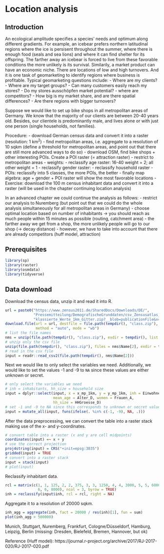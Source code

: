 # Location analysis

## Introduction
An ecological amplitude specifies a species' needs and optimum along different gradients.
For example, an icebear prefers northern latitudinal regions where the ice is persisent throughout the summer, where there is enough food (seals and sea lions) and where it can find shelter for its offspring.
The farther away an icebear is forced to live from these favorable conditions the more unlikely is its survival.
Similarily, a market product can have an economic niche.
There are locations of low and high turnovers.
And it is one task of geomarketing to identify regions where business is profitable.
Typical geomarketing questions include:
- Where are my clients?
- Where are my target groups?
- Can many customers easily reach my stores?
- Do my stores ausschöpfen market potential?
- where are competitors?
- How big is my market share, and are there spatial differences?
- Are there regions with bigger turnovers?

Suppose we would like to set up bike shops in all metropolitan areas of Germany.
We know that the majority of our clients are between 20-40 years old. 
Besides, our clientele is predominantly male, and lives alone or with just one person (single households, not families).

Procedure:
- download German census data and convert it into a raster (resolution: 1 km^2^)
- find metropolitan areas, i.e. aggregate to a resolution of 10 sqkm (define a threshold for metropolitan areas, and point out that there are still more advanced ways to do so)
- download OSM, find bike shops + other interesting POIs.
Create a POI raster (= attraction raster)
- restrict to metropolitan areas
- weights:
  - reclassify age raster: 16-40 weight = 2; all other weight = 1
  - reclassify gender raster:
  - reclassify household raster
	- POIs: reclassify into 5 classes, the more POIs, the better
	- finally map algebra: age + gender + POI raster will show the most favorable locations
- Exercise: download the 100 m census inhabitant data and convert it into a raster (will be used in the chapter continuing location analysis)
  
In an advanced chapter we could continue the analysis as follows:
 - restrict our analysis to Nuremberg (but point out that we could do the whole analysis simultaneously for all metropolitan areas in Germany)
 - choose optimal location based on number of inhabitants -> you should reach as much people within 15 minutes as possible (routing, catchment area)
 - the farther away we get from a shop, the more unlikely people will go to our shop (-> decay distance)
 - however, we have to take into account that there are already competitors (huff model, attraction) 

## Prerequisites

```r
library(sp)
library(raster)
library(osmdata)
library(tidyverse)
```

## Data download

Download the census data, unzip it and read it into R.
```r
url = paste0("https://www.zensus2011.de/SharedDocs/Downloads/DE/", 
             "Pressemitteilung/DemografischeGrunddaten/csv_Zensusatlas_", 
             "klassierte_Werte_1km_Gitter.zip?__blob=publicationFile&v=8")
download.file(url = url, destfile = file.path(tempdir(), "class.zip"),
              method = "auto", mode = "wb")
# list the file names
nms = unzip(file.path(tempdir(), "class.zip"), exdir = tempdir(), list = TRUE)
# unzip only the csv file
unzip(file.path(tempdir(), "class.zip"), files = nms$Name[2], exdir = tempdir())
# read in the csv file
input = readr::read_csv2(file.path(tempdir(), nms$Name[2]))
```

Next we would like to only select the variables we need. 
Additionally, we would like to set the values -1 and -9 to `NA` since these values are either unknown or secret.

```r
# only select the variables we need
# inh = inhabitants, hh_size = household size
input = dplyr::select(input, x = x_mp_1km, y = y_mp_1km, inh = Einwohner,
                      mean_age = Alter_D, women = Frauen_A, 
                      hh_size = HHGroesse_D)
# set -1 and -9 to NA since this corresponds to unknown or secret values
input = mutate_all(input, funs(ifelse(. %in% c(-1, -9), NA, .)))
```

After the data preprocessing, we can convert the table into a raster stack making use of the x- and y-coordinates.

```r
# convert table into a raster (x and y are cell midpoints)
coordinates(input) =~ x + y
# use the correct projection
proj4string(input) = CRS("+init=epsg:3035")
gridded(input) = TRUE
# convert into a raster stack
input = stack(input)
# plot(input)
```

Reclassify inhabitant data.

```r
rcl = matrix(c(1, 1, 125, 2, 2, 375, 3, 3, 1250, 4, 4, 3000, 5, 5, 6000,
               6, 6, 8000), ncol = 3, byrow = TRUE)
inh = reclassify(input$inh, rcl = rcl, right = NA)
```

Aggregate it to a resolution of 20000 sqkm.

```r
inh_agg = aggregate(inh, fact = 20000 / res(inh)[1], fun = sum)
plot(inh_agg > 500000)
```

Munich, Stuttgart, Nuremberg, Frankfurt, Cologne/Düsseldorf, Hamburg, Leipzig, Berlin
(missing: Dresden, Bielefeld, Bremen, Hannover, but ok)


Reference (Huff model): https://journal.r-project.org/archive/2017/RJ-2017-020/RJ-2017-020.pdf